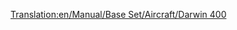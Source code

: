 [[Translation:en/Manual/Base Set/Aircraft/Darwin 400]]

{{es/Aeronaves|Nombre=Darwin 400
|Imagen=[[File:en/Boeing757.png|Darwin 400]]
|Precio=73.828 € (36.919 £)
|Velocidad=947 km/h (592 mph)
|Coste-anual=11.812 € (5,906 £)
|Diseño=1982
|Duración=25
|Capacidad=200 pasajeros y 25 sacos de correo
|
|Descripción=Avión estándar, usarlo en aeropuertos grandes.
|Vida-real=Boeing 757
}}